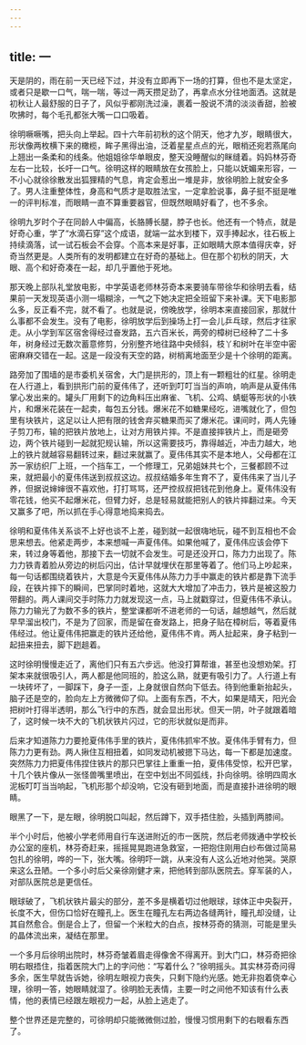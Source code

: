 ```yaml
---
---
---
```

title: 一
---



天是阴的，雨在前一天已经下过，并没有立即再下一场的打算，但也不是太坚定，或者只是歇一口气，喘一喘，等过一两天攒足劲了，再拿点水分往地面洒。这就是初秋让人最舒服的日子了，风似乎都刚洗过澡，裹着一股说不清的淡淡香甜，脸被吹拂时，每个毛孔都张大嘴一口口吸着。

徐明噘噘嘴，把头向上举起。四十六年前初秋的这个阴天，他才九岁，眼睛很大，形状像两枚横下来的橄榄，眸子黑得出油，泛着星星点点的光，眼梢还宛若燕尾向上翘出一条柔和的线条。他姐姐徐华单眼皮，整天没睡醒似的眯缝着。妈妈林芬奇左右一比较，长吁一口气。徐明这样的眼睛放在女孩脸上，只能以妩媚来形容，一不小心就徐徐散发出狐狸精的气息，肯定会惹出一堆是非，放徐明脸上就安全多了。男人注重整体性，身高和气质才是取胜法宝，一定拿脸说事，鼻子挺不挺是唯一的评判标准，而眼睛一直不算重要器官，但既然眼睛好看了，也不多余。

徐明九岁时个子在同龄人中偏高，长胳膊长腿，脖子也长。他还有一个特点，就是好奇心重，学了“水滴石穿”这个成语，就端一盆水到楼下，双手捧起水，往石板上持续滴落，试一试石板会不会穿。个高本来是好事，正如眼睛大原本值得庆幸，好奇当然更是。人类所有的发明都建立在好奇的基础上。但在那个初秋的阴天，大眼、高个和好奇凑在一起，却几乎置他于死地。

那天晚上部队礼堂放电影，中学英语老师林芬奇本来要骑车带徐华和徐明去看，结果前一天发现英语小测一塌糊涂，一气之下她决定把全班留下来补课。天下电影那么多，反正看不完，就不看了。也就是说，傍晚放学，徐明本来直接回家，那就什么事都不会发生。没有了电影，徐明放学后到操场上打一会儿乒乓球，然后才往家走。从小学到军区宿舍得经过奋发路，五六百米长，两旁的樟树已经种了二十多年，树身经过无数次蓄意修剪，分别整齐地往路中央倾斜，枝丫和树叶在半空中密密麻麻交错在一起。这是一段没有天空的路，树梢离地面至少是十个徐明的距离。

路旁加了围墙的是市委机关宿舍，大门是拱形的，顶上有一颗粗壮的红星。徐明走在人行道上，看到拱形门前的夏伟伟了，还听到叮叮当当的声响，响声是从夏伟伟掌心发出来的。罐头厂用剩下的边角料压出麻雀、飞机、公鸡、蜻蜓等形状的小铁片，和爆米花装在一起卖，每包五分钱。爆米花不如糖果经吃，进嘴就化了，但包里有块铁片，这足以让人把有限的钱舍弃买糖果而买了爆米花。课间时，两人先锤子剪刀布，输的把铁片放地上，让对方用铁片摔。不是直接摔铁片上，而是砸旁边，两个铁片碰到一起就犯规认输，所以这需要技巧，靠得越近，冲击力越大，地上的铁片就越容易翻转过来，翻过来就赢了。夏伟伟其实不是本地人，父母都在江苏一家纺织厂上班，一个挡车工，一个修理工，兄弟姐妹共七个，三餐都顾不过来，就把最小的夏伟伟送到叔叔这边。叔叔结婚多年生育不了，夏伟伟来了当儿子养，但据说婶婶很不喜欢他，打打骂骂，还严控叔叔把钱花到他身上。夏伟伟没有零花钱，他买不起爆米花，但臂力好，总是轻易就能把别人的铁片摔翻过来。今天又赢多了吧，所以抓在手心得意地捣来捣去。

徐明和夏伟伟关系谈不上好也谈不上差，碰到就一起很嗨地玩，碰不到互相也不会思来想去。他紧走两步，本来想喊一声夏伟伟。如果他喊了，夏伟伟应该会停下来，转过身等着他，那接下去一切就不会发生。可是还没开口，陈力力出现了。陈力力铁青着脸从旁边的树后闪出，估计早就埋伏在那里等着了。他们马上吵起来，每一句话都围绕着铁片，大意是今天夏伟伟从陈力力手中赢走的铁片都是靠下流手段，在铁片摔下的瞬间，巴掌同时着地，这就大大增加了冲击力，铁片是被这股力带翻的。两人课间交手时陈力力就发现这一点，马上就戳穿过，但夏伟伟不承认。陈力力输光了为数不多的铁片，整堂课都听不进老师的一句话，越想越气，然后就早早溜出校门，不是为了回家，而是留在奋发路上，把身子贴在樟树后，等着夏伟伟经过。他让夏伟伟把赢走的铁片还给他，夏伟伟不肯。两人扯起来，身子粘到一起扭来扭去，脚下趔趄着。

这时徐明慢慢走近了，离他们只有五六步远。他没打算帮谁，甚至也没想劝架。打架本来就很吸引人，两人都是他同班的，脸这么熟，就更有吸引力了。人行道上有一块砖坏了，一脚踩下，身子一歪，上身就很自然向下低去。待到他重新抬起头，脑子还是空的，脸向左上方微微仰了仰。上面有东西，不大，如果是晴天，阳光会把树叶打得半透明，那么飞行中的东西，就会显出形状。但天一阴，叶子就跟着暗了，这时候一块不大的飞机状铁片闪过，它的形状就似是而非。

后来才知道陈力力要抢夏伟伟手里的铁片，夏伟伟抓牢不放。夏伟伟手臂有力，但陈力力更有劲。两人揪住互相扭着，如同发动机被摁下马达，每一下都是加速度。突然陈力力把夏伟伟捏住铁片的那只巴掌往上重重一拍，夏伟伟受惊，松开巴掌，十几个铁片像从一张怪兽嘴里喷出，在空中划出不同弧线，扑向徐明。徐明四周水泥板叮叮当当响起，飞机形那个却没响，它没有砸到地面，而是直接扑进徐明的眼睛。

眼黑了一下，是左眼，徐明脱口叫起，然后蹲下，双手捂住脸，头插到两膝间。

半个小时后，他被小学老师用自行车送进附近的市一医院，然后老师拨通中学校长办公室的座机，林芬奇赶来，摇摇晃晃跑进急救室，一把抱住刚用白纱布做过简易包扎的徐明，哗的一下，张大嘴。徐明吓一跳，从来没有人这么近地对他哭。哭原来这么丑陋。一个多小时后父亲徐刚健才来，把他转到部队医院去。穿军装的人，对部队医院总是更信任。

眼球破了，飞机状铁片最尖的部分，差不多是横着切过他眼球，球体正中央裂开，长度不大，但伤口恰好在瞳孔上。医生在瞳孔左右两边各缝两针，瞳孔却没缝，让其自然愈合。倒是合上了，但留一个米粒大的白点，按林芬奇的猜测，可能是里头的晶体流出来，凝结在那里。

一个多月后徐明出院时，林芬奇皱着眉走得像舍不得离开。到大门口，林芬奇把徐明右眼捂住，指着医院大门上的字问他：“写着什么？”徐明摇头。其实林芬奇问得多余，医生早就告诉她，徐明左眼视力丧失，只剩下隐约光感。她无非抱着侥幸心理，徐明一答，她眼睛就湿了。徐明脸无表情，主要一时之间他不知该有什么表情，他的表情已经跟左眼视力一起，从脸上逃走了。

整个世界还是完整的，可徐明却只能微微侧过脸，慢慢习惯用剩下的右眼看东西了。